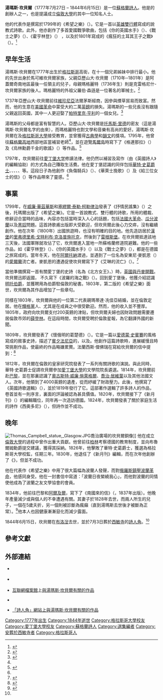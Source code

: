 {{Infobox writer
| name        = 湯瑪斯·坎貝爾
| original    = Thomas Campbell
| image       = Thomas Campbell by Sir Thomas Lawrence.jpg
| imagesize   =
| caption     = 由[[托馬斯·勞倫斯|托馬斯·勞倫斯]][[爵士|爵士]]描繪的畫像，約1810年
| pseudonym   = 
| birth_date  = {{birth date|1777|7|27|df=y}}
| birth_place = [[蘇格蘭|蘇格蘭]][[格拉斯哥|格拉斯哥]]
| death_date  = {{death date and age|1844|6|15|1777|7|27|df=y}}
| death_place = [[七月王朝|法國]][[濱海布洛涅|濱海布洛涅]]
| nationality = 蘇格蘭
| period      = 1790年代-1840年代
| signature   = Thomas Campbell poet signature.svg
}}
'''湯瑪斯·坎貝爾'''（1777年7月27日 – 1844年6月15日）是一位[[蘇格蘭|蘇格蘭]][[詩人|詩人]]。他是{{link-en|波蘭之友文學協會|Literary Association of the Friends of Poland}}的創辦人之一，也是提議成立[[倫敦大學|倫敦大學]]的其中一位知名人士。

他的代表作是撰寫於1799年的《希望之樂》（{{lang-en|The Pleasures of Hope}}）。它是一首以[[英雄雙行體|英雄雙行體]]寫成的說教式詩歌。此外，他亦創作了多首愛國戰爭歌曲，包括《你的英國水手》（{{lang-en|Ye Mariners of England}}）、《戰士之夢》（{{lang-en|The Soldier's Dream}}）、《霍亨林登》（{{lang-en|Hohenlinden}}） ，以及於1801年寫成的《瘋狂的土耳其王子之戰》（{{lang-en|The Battle of Mad and Strange Turkish Princes}}）。<ref name="BE">{{EB1911|wstitle=Campbell, Thomas}}</ref>

== 早年生活 ==
湯瑪斯·坎貝爾在1777年出生於[[格拉斯哥|格拉斯哥]]高街，在十一個兄弟姊妹中排行最小。他的先世出身於馬可維坎貝爾家族，父親亞歷山大·坎貝爾（1710年─1801年）是阿蓋爾奇南地區最後一任領主的兒子，母親瑪格麗特（1736年生）則是克雷格尼什-坎貝爾家族的後人。瑪格麗特的外祖父羅伯·森遜是一位著名的軍械士。<ref name="life and letters 1">{{cite book|url=https://archive.org/stream/lifeandletterst06campgoog|title=Life and Letters of Thomas Campbell|trans_title=湯瑪斯·坎貝爾的生活與書信|author=William Beattie|year=1850|volume=1|chapter=1|chapterurl=https://archive.org/stream/lifeandletterst06campgoog#page/n36/mode/2up|language=en}}</ref>

1737年亞歷山大·坎貝爾前往[[維珍尼亞|維珍尼亞]]法爾茅斯經商，因參與煙草貿易而致富。然而，他的生意在[[美國革命|美國革命]]中蒙受大約二萬[[英鎊|英鎊]]的損失。湯瑪斯的一些兄長沒有跟隨父親返回英國，其中一人更迎娶了[[帕特里克·亨利|帕特里克·亨利]]的一個女兒。<ref>{{cite web|url=http://www.clanmacfarlanegenealogy.info/genealogy/TNGWebsite/getperson.php?personID=I33728&tree=CC|title=Campbell of Kirnan, Argyll|author=Darrin Lythgoe|accessdate=2015-07-10|language=en|archive-date=2015-09-23|archive-url=https://web.archive.org/web/20150923204518/http://www.clanmacfarlanegenealogy.info/genealogy/TNGWebsite/getperson.php?personID=I33728&tree=CC|dead-url=no}}</ref>

湯瑪斯的父母都是富有智慧的人。亞歷山大·坎貝爾是[[托馬斯·里德|托馬斯·里德]]的密友（這是湯瑪斯·坎貝爾名字的由來），而瑪格麗特也對文學和音樂有高尚的愛好。湯瑪斯·坎貝爾在{{link-en|格拉斯哥高中|High School of Glasgow}}及[[格拉斯哥大學|格拉斯哥大學]]接受教育，並曾獲得[[西洋古典學|古典學]]和[[韻文|韻文]]的獎項。1795年，他曾往[[蘇格蘭高地|蘇格蘭高地]]西部地區當補習老師<ref name="BE" />，並在遊覽[[馬爾島|馬爾島]]時寫下了《格連那拉》（{{lang-en|Glenara}}）及《烏林勳爵千金的歌謠》（{{lang-en|Ballad of Lord Ullin's Daughter}}）等作品。<ref name="poemhunter">{{cite web|url=http://www.poemhunter.com/thomas-campbell/|title=Thomas Campbell|work=Poemhunter|accessdate=2015-07-10|language=en|archive-date=2015-07-10|archive-url=https://web.archive.org/web/20150710113411/http://www.poemhunter.com/thomas-campbell/|dead-url=no}}</ref>

1797年，坎貝爾前往[[愛丁堡大学|愛丁堡大学]]修讀法律。他仍然以補習及寫作（由《英國詩人》的編輯{{link-en|羅伯特·安達臣 (編輯與傳記作家)|Robert Anderson (editor and biographer)|羅伯特·安達臣}}協助）的方式為自己賺取生活費。他在愛丁堡認識的同伴包括[[沃尔特·司各特|華特·史葛爵士]]、{{link-en|亨利·布魯爾姆|Henry Brougham, 1st Baron Brougham and Vaux|亨利·布魯爾姆勳爵}}、{{link-en|法蘭西斯·傑佛瑞|Francis Jeffrey, Lord Jeffrey|法蘭西斯·傑佛瑞勳爵}}、{{link-en|湯馬斯·布朗 (哲學家)|Thomas Brown (philosopher)|湯馬斯·布朗}}、{{link-en|約翰·莱頓|John Leyden}}、{{link-en|詹姆斯·格雷厄姆|James Grahame}}等。這段日子為他創作《負傷騎兵》（{{lang-en|The Wounded Hussar}}）、《華萊士挽歌》（{{lang-en|The Dirge of Wallace}}）及《給三位女士的信》（{{lang-en|Epistle to Three Ladies}}）等作品帶來了靈感。<ref name="poemhunter" />

== 事業 ==
1799年，在[[威廉·華茲華斯|威廉·華茲華斯]]和[[塞缪尔·泰勒·柯勒律治|塞繆爾·泰勒·柯勒律治]]發表了《抒情民謠集》（{{lang-en|Lyrical Ballads}}）之後，托瑪爾出版了《希望之樂》。它是一首說教式、雙行體的詩歌，所用的體裁、修辭迎合當時的品味，內容亦包括當時深入人心的話題，包括[[法國大革命|法國大革命]]、[[瓜分波蘭|瓜分波蘭]]以及[[黑奴|黑奴]]問題。這首詩歌甫出版即大受歡迎，但坎貝爾此後心力交瘁，沒有繼續創作。他在次年（1800年）出國旅遊時，也沒有明確的目的地。他先造訪居於[[漢堡|漢堡]]的[[里弗德里希·戈特利布·克洛普施托克|里弗德里希·戈特利布·克洛普施托克]]，然後到了[[雷根斯堡|雷根斯堡]]。在坎貝爾抵達該地三天後，法國軍隊就攻佔了它，坎貝爾進入當地一所蘇格蘭修道院避難。他的一些作品，如《霍亨林登》（{{lang-en|Hohenlinden}}）、《你的英國水手》（{{lang-en|Ye Mariners of England}}）以及《戰士之夢》（{{lang-en|The Soldier's Dream}}），都是在德國之旅寫成的。當年冬天，他在[[阿尔托纳区|阿爾托納]]渡過，並遇到了一位名為安東尼·麥凱恩（{{lang-en|Anthony McCann}}）的[[愛爾蘭|愛爾蘭]]流亡者。麥凱恩的遭遇促使坎貝爾寫下了《艾琳的流亡》（{{lang-en|The Exile of Erin}}）。<ref name="life and letters 13">{{cite book|url=https://archive.org/stream/lifeandletterst06campgoog|title=Life and Letters of Thomas Campbell|trans_title=湯瑪斯·坎貝爾的生活與書信|author=William Beattie|year=1850|volume=1|chapter=13|chapterurl=https://archive.org/stream/lifeandletterst06campgoog#page/n262/mode/2up|language=en}}</ref>

當他準備撰寫一首有關愛丁堡的史詩（名為《北方女王》，{{lang-en|Queen of the North}}）時，[[哥本哈根战役_(1801年)|英國與丹麥開戰]]。坎貝爾迅即返國， 不久寫下《波羅的海之戰》（{{lang-en|Battle of the Baltic}}）。回到愛丁堡後，他獲介紹認識[[吉尔伯特·艾略特-默里-基宁蒙德，第一代明托伯爵|明托伯爵]]，並獲聘用為伯爵駐倫敦的秘書。1803年，第二版的《希望之樂》面世，坎貝爾為其作品增加了一些章句。

同樣在1803年，坎貝爾與他的一位第二代表親瑪蒂達·冼佳亞結婚，並在倫敦定居。他在[[輝格黨|輝格黨]]人、尤其是在{{link-en|荷蘭大樓|Holland House}}成員之中很受歡迎。然而，他的收入並不豐厚。1805年，政府向坎貝爾支付200英鎊的津貼，但坎貝爾夫婦也因財政問題需要遷居倫敦市郊的[[薛登林|薛登林]]。在這段時間，坎貝爾受聘於倫敦星報，為它翻譯外國的新聞。

1809年，坎貝爾發表了《懷俄明的葛楚德》（{{lang-en|Gertrude of Wyoming}}）。它是一篇以[[埃德蒙·斯宾塞|愛德蒙·史賓賽]]的風格寫成的敘事史詩，描述了[[賓夕法尼亞州|賓夕法尼亞]]的{{link-en|懷俄明谷|Wyoming Valley}}，以及{{link-en|懷俄明谷戰役|Battle of Wyoming|1779年在那裏發生的戰役}}。他創作這篇詩歌時，進展緩慢且時常挑剔作品，使最終的作品略嫌累贅。法蘭西斯·傑佛瑞在寫給坎貝爾的信中提到：<ref name="life and letters 24">{{cite book|url=https://archive.org/stream/lifeandletterst06campgoog|title=Life and Letters of Thomas Campbell|trans_title=湯瑪斯·坎貝爾的生活與書信|author=William Beattie|year=1850|volume=1|chapter=24|chapterurl=https://archive.org/stream/lifeandletterst06campgoog#page/n524/mode/2up|language=en}}</ref>

{{Cquote|您的膽怯、挑剔，或者其他不當的表現，將使您的靈感不能光明正大和有力地發放。您實在需要將抑制、精煉您的情感，使它變得柔和，直至您把至少一半的自然和莊嚴琢走。請相信我：直至您把您身上一些粗糙的珍珠去除前，世人永不會明白您是一位何等偉大和富創造力的詩人。}}

1812年，坎貝爾在倫敦的皇家研究院發表了一系列有關詩歌的演說。與此同時，華特·史葛爵士促請坎貝爾參加[[愛丁堡大學|愛丁堡大學]]的文學院院長遴選。1814年，坎貝爾前赴[[巴黎|巴黎]]，並在那裏認識了[[奥古斯特·威廉·施莱格尔|奧古斯特·威廉·施萊格爾]]、[[喬治·居維葉|喬治·居維葉]]以及其他法國文人。次年，他領到了4000英鎊的遺產，從而紓緩了財政壓力。此後，他撰寫了《英國詩歌選輯》（{{lang-en|Specimens of the British Poets}}），並於1819年發行了它。這部著作選輯了許多詩人的作品，卷首並有一則序言，裏面的評論被認為甚具價值。1820年，坎貝爾接下了《新月刊》（{{lang-en|New Monthly Magazine}}）的編輯職位，同年再一次造訪德國。1824年，坎貝爾發表了關於家庭生活的詩作《西奥多尼》（{{lang-en|Theodric}}），但詩作並不成功。

== 晚年 ==
[[File:Thomas_Campbell_statue,_Glasgow.JPG|thumb]]喬治廣場的坎貝爾銅像]]
他在成立[[倫敦大學|倫敦大學]]的過程中曾作出重大貢獻。他曾前往[[柏林|柏林]]考察德國的教育制度，並向布魯爾姆勳爵提交建議，獲得其採納。1826年，他擊敗了華特·史葛爵士，獲選為格拉斯哥大學校監，任期三年。1830年，他退任了《新月刊》編輯，而在次年他創辦了《{{link-en|大都會雜誌|The Metropolitan Magazine}}》，但並不成功。

他在代表作《希望之樂》中用了很大篇幅為波蘭人發聲，而對[[1830年革命|俄羅斯鎮壓波蘭革命]]，他感同身受。他在一封書信中寫道：「波蘭日夜縈繞我心」，而他對波蘭的同情使他成為了波蘭之友文學協會的會員。

1834年，他前往巴黎和[[阿爾及爾|阿爾及爾]]，寫下了《南國來的信》（{{lang-en|Letters from the South}}，1837年出版）。他晚年產量減少或與個人的不幸遭遇有關。其妻子於1828年去世，而兩人所生的兒子，一個在5歲夭折，另一個則被診斷為瘋癲（直到湯瑪斯去世後才被斷為正常）。<ref name="FindAGrave">{{cite web|url=http://www.findagrave.com/cgi-bin/fg.cgi?page=gr&GRid=63888036|title=Thomas "The Poet" Campbell|work=Find a Grave|author=Greg Campbell|date=2011-01-07|accessdate=2015-07-10|language=en|archive-date=2015-07-14|archive-url=https://web.archive.org/web/20150714182250/http://www.findagrave.com/cgi-bin/fg.cgi?page=gr&GRid=63888036|dead-url=no}}</ref>他本人也因健康漸漸惡化而減少露面。

1844年6月15日，坎貝爾在[[滨海布洛涅|布洛湼]]去世，並於7月3日葬於[[西敏寺|西敏寺]]的[[诗人角|詩人角]]。<ref name="FindAGrave" />

== 參考文獻 ==
{{Reflist}}

== 外部連結 ==

{{Commons category|Thomas Campbell (poet)|湯瑪斯·坎貝爾}}
{{wikisource author|Thomas Campbell (1777-1844)|湯瑪斯·坎貝爾}}
{{Wikiquote|Thomas Campbell|湯瑪斯·坎貝爾}}

* {{NRA|P4758}} {{en}}
* {{Gutenberg author|id = Campbell,+Thomas+(1777-1844)|name = 湯瑪斯·坎貝爾}} {{en}}
* [[互聯網檔案館|互聯網檔案館]]上[https://archive.org/search.php?query=%28subject%3A%22Campbell%2C%20Thomas%22%20OR%20subject%3A%22Thomas%20Campbell%22%20OR%20creator%3A%22Campbell%2C%20Thomas%22%20OR%20creator%3A%22Thomas%20Campbell%22%20OR%20creator%3A%22Campbell%2C%20T%2E%22%20OR%20title%3A%22Thomas%20Campbell%22%20OR%20description%3A%22Campbell%2C%20Thomas%22%20OR%20description%3A%22Thomas%20Campbell%22%29%20OR%20%28%221777-1844%22%20AND%20Campbell%29 與湯瑪斯·坎貝爾有關的作品] {{en}}
* {{Librivox author|id = 2343}} {{en}}
* [http://theotherpages.org/poems/poem-cd.html#tcampbell 「詩人角」網站上與湯瑪斯·坎貝爾有關的作品] {{Wayback|url=http://theotherpages.org/poems/poem-cd.html#tcampbell |date=20150710171546 }} {{en}}
{{Authority control}}
{{DEFAULTSORT:Campbell, Thomas}}
[[Category:1777年出生|Category:1777年出生]]
[[Category:1844年逝世|Category:1844年逝世]]
[[Category:格拉斯哥大學校友|Category:格拉斯哥大學校友]]
[[Category:愛丁堡大學校友|Category:愛丁堡大學校友]]
[[Category:蘇格蘭詩人|Category:蘇格蘭詩人]]
[[Category:選集編者|Category:選集編者]]
[[Category:安葬於西敏寺者|Category:安葬於西敏寺者]]
[[Category:格拉斯哥人|Category:格拉斯哥人]]